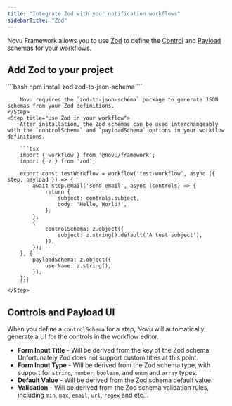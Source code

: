 ```yaml
---
title: "Integrate Zod with your notification workflows"
sidebarTitle: "Zod"
---
```


Novu Framework allows you to use [Zod](https://zod.dev/) to define the [Control](/concepts/controls) and [Payload](/concepts/payload) schemas for your workflows.

## Add Zod to your project

<Steps>
    <Step title="Install Zod Packages">
        ```bash
        npm install zod zod-to-json-schema
        ```

        Novu requires the `zod-to-json-schema` package to generate JSON schemas from your Zod definitions.
    </Step>
    <Step title="Use Zod in your workflow">
        After installation, the Zod schemas can be used interchangeably with the `controlSchema` and `payloadSchema` options in your workflow definitions.

        ```tsx
        import { workflow } from '@novu/framework';
        import { z } from 'zod';

        export const testWorkflow = workflow('test-workflow', async ({ step, payload }) => {
            await step.email('send-email', async (controls) => {
                return {
                    subject: controls.subject,
                    body: 'Hello, World!',
                };
            },
            {
                controlSchema: z.object({
                    subject: z.string().default('A test subject'),
                }),
            });
        }, {
            payloadSchema: z.object({
                userName: z.string(),
            }),
        });
        ```
    </Step>

</Steps>

## Controls and Payload UI

When you define a `controlSchema` for a step, Novu will automatically generate a UI for the controls in the workflow editor.

- **Form Input Title** - Will be derived from the key of the Zod schema. Unfortunately Zod does not support custom titles at this point.
- **Form Input Type** - Will be derived from the Zod schema type, with support for `string`, `number`, `boolean`, and `enum` and `array` types.
- **Default Value** - Will be derived from the Zod schema default value.
- **Validation** - Will be derived from the Zod schema validation rules, including `min`, `max`, `email`, `url`, `regex` and etc...
